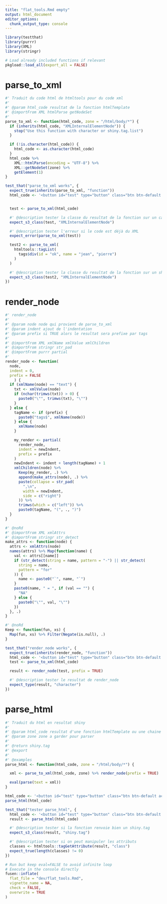 ```yaml
---
title: "flat_tools.Rmd empty"
output: html_document
editor_options:
  chunk_output_type: console
---
```


```r
library(testthat)
library(purrr)
library(XML)
library(stringr)
```

```r
# Load already included functions if relevant
pkgload::load_all(export_all = FALSE)
```

# parse_to_xml

```r
#' Traduit du code html de htmltools pour du code xml
#'
#' @param html_code resultat de la fonction htmlTemplate
#' @importFrom XML htmlParse getNodeSet
#'
parse_to_xml <- function(html_code, zone = "/html/body/*") {
  if (inherits(html_code, "XMLInternalElementNode")) {
    stop("Use this function with character or shiny.tag.list")
  }

  if (!is.character(html_code)) {
    html_code <- as.character(html_code)
  }
  html_code %>%
    XML::htmlParse(encoding = "UTF-8") %>%
    XML::getNodeSet(zone) %>%
    getElement(1)
}
```


```r
test_that("parse_to_xml works", {
  expect_true(inherits(parse_to_xml, "function"))
  html_code <- '<button id="test" type="button" class="btn btn-default action-button">test</button>'


  test <- parse_to_xml(html_code)

  #' @description tester la classe du resultat de la fonction sur un caractere
  expect_s3_class(test, "XMLInternalElementNode")

  #' @description tester l'erreur si le code est déjà du XML
  expect_error(parse_to_xml(test))

  test2 <- parse_to_xml(
    htmltools::tagList(
      tags$div(id = "ok", name = "jean", "pierre")
    )
  )

  #' @description tester la classe du resultat de la fonction sur un shiny.tag
  expect_s3_class(test2, "XMLInternalElementNode")
})
```


# render_node

```r
#' render_node
#'
#' @param node node qui provient de parse_to_xml
#' @param indent ajout de l'indentation
#' @param prefix si TRUE alors le resultat sera prefixe par tags
#'
#' @importFrom XML xmlName xmlValue xmlChildren
#' @importFrom stringr str_pad
#' @importFrom purrr partial
#'
render_node <- function(
  node,
  indent = 0,
  prefix = FALSE
    ) {
  if (xmlName(node) == "text") {
    txt <- xmlValue(node)
    if (nchar(trimws(txt)) > 0) {
      paste0("\"", trimws(txt), "\"")
    }
  } else {
    tagName <- if (prefix) {
      paste0("tags$", xmlName(node))
    } else {
      xmlName(node)
    }

    my_render <- partial(
      render_node,
      indent = newIndent,
      prefix = prefix
    )
    newIndent <- indent + length(tagName) + 1
    xmlChildren(node) %>%
      Keep(my_render, .) %>%
      append(make_attrs(node), .) %>%
      paste(collapse = str_pad(
        ",\n",
        width = newIndent,
        side = c("right")
      )) %>%
      trimws(which = c("left")) %>%
      paste0(tagName, "(", ., ")")
  }
}

#' @noRd
#' @importFrom XML xmlAttrs
#' @importFrom stringr str_detect
make_attrs <- function(node) {
  attrs <- xmlAttrs(node)
  names(attrs) %>% Map(function(name) {
    val <- attrs[[name]]
    if (str_detect(string = name, pattern = "-") || str_detect(
      string = name,
      pattern = "for"
    )) {
      name <- paste0("`", name, "`")
    }
    paste0(name, " = ", if (val == "") {
      "NA"
    } else {
      paste0("\"", val, "\"")
    })
  }, .)
}

#' @noRd
Keep <- function(fun, xs) {
  Map(fun, xs) %>% Filter(Negate(is.null), .)
}
```


```r
test_that("render_node works", {
  expect_true(inherits(render_node, "function"))
  html_code <- '<button id="test" type="button" class="btn btn-default action-button">test</button>'
  test <- parse_to_xml(html_code)

  result <- render_node(test, prefix = TRUE)

  #' @description tester le resultat de render_node
  expect_type(result, "character")
})
```


# parse_html

```r
#' Traduit du html en resultat shiny
#'
#' @param html_code resultat d'une fonction htmlTemplate ou une chaine de caractere
#' @param zone zone a garder pour parser
#'
#' @return shiny.tag
#' @export
#'
#' @examples
parse_html <- function(html_code, zone = "/html/body/*") {

  xml <- parse_to_xml(html_code, zone) %>% render_node(prefix = TRUE)

  eval(parse(text = xml))
}
```

```r
html_code <- '<button id="test" type="button" class="btn btn-default action-button">test</button>'
parse_html(html_code)
```

```r
test_that("tester parse_html", {
  html_code <- '<button id="test" type="button" class="btn btn-default action-button">test</button>'
  result <- parse_html(html_code)

  #' @description tester si la fonction renvoie bien un shiny.tag
  expect_s3_class(result, "shiny.tag")

  #' @description tester si on peut manipuler les attributs
  classes <- htmltools::tagGetAttribute(result, "class")
  expect_true(length(classes) != 0)
})
```


```r
# Run but keep eval=FALSE to avoid infinite loop
# Execute in the console directly
fusen::inflate(
  flat_file = "dev/flat_tools.Rmd",
  vignette_name = NA,
  check = FALSE,
  overwrite = TRUE
)
```


